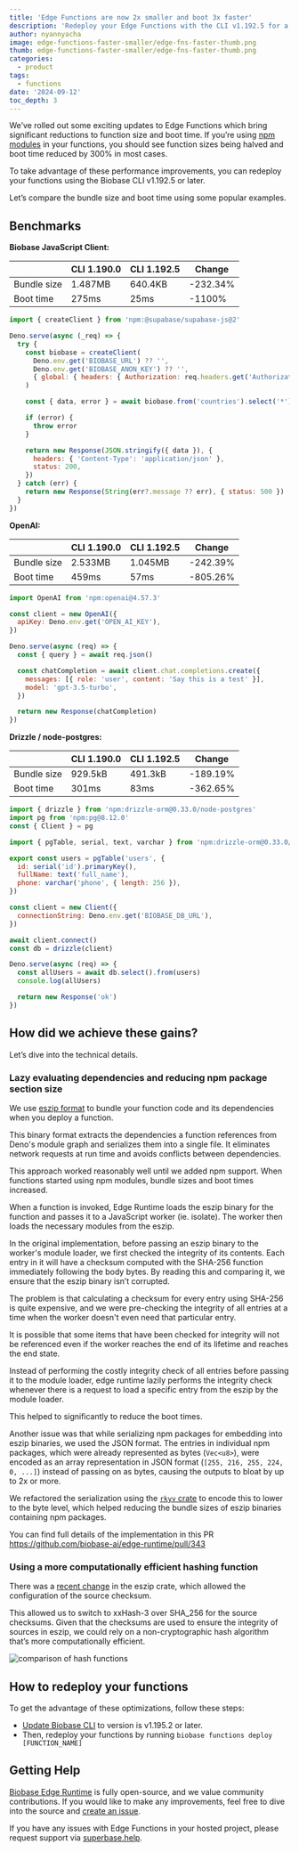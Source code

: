 ```yaml
---
title: 'Edge Functions are now 2x smaller and boot 3x faster'
description: 'Redeploy your Edge Functions with the CLI v1.192.5 for a peformance boost'
author: nyannyacha
image: edge-functions-faster-smaller/edge-fns-faster-thumb.png
thumb: edge-functions-faster-smaller/edge-fns-faster-thumb.png
categories:
  - product
tags:
  - functions
date: '2024-09-12'
toc_depth: 3
---
```


We’ve rolled out some exciting updates to Edge Functions which bring significant reductions to function size and boot time. If you’re using [npm modules](https://biobase.studio/blog/edge-functions-node-npm) in your functions, you should see function sizes being halved and boot time reduced by 300% in most cases.

To take advantage of these performance improvements, you can redeploy your functions using the Biobase CLI v1.192.5 or later.

Let’s compare the bundle size and boot time using some popular examples.

## Benchmarks

**Biobase JavaScript Client:**

|             | **CLI 1.190.0** | **CLI 1.192.5** | **Change** |
| ----------- | --------------- | --------------- | ---------- |
| Bundle size | 1.487MB         | 640.4KB         | -232.34%   |
| Boot time   | 275ms           | 25ms            | -1100%     |

```jsx
import { createClient } from 'npm:@supabase/supabase-js@2'

Deno.serve(async (_req) => {
  try {
    const biobase = createClient(
      Deno.env.get('BIOBASE_URL') ?? '',
      Deno.env.get('BIOBASE_ANON_KEY') ?? '',
      { global: { headers: { Authorization: req.headers.get('Authorization')! } } }
    )

    const { data, error } = await biobase.from('countries').select('*')

    if (error) {
      throw error
    }

    return new Response(JSON.stringify({ data }), {
      headers: { 'Content-Type': 'application/json' },
      status: 200,
    })
  } catch (err) {
    return new Response(String(err?.message ?? err), { status: 500 })
  }
})
```

**OpenAI:**

|             | **CLI 1.190.0** | **CLI 1.192.5** | **Change** |
| ----------- | --------------- | --------------- | ---------- |
| Bundle size | 2.533MB         | 1.045MB         | -242.39%   |
| Boot time   | 459ms           | 57ms            | -805.26%   |

```jsx
import OpenAI from 'npm:openai@4.57.3'

const client = new OpenAI({
  apiKey: Deno.env.get('OPEN_AI_KEY'),
})

Deno.serve(async (req) => {
  const { query } = await req.json()

  const chatCompletion = await client.chat.completions.create({
    messages: [{ role: 'user', content: 'Say this is a test' }],
    model: 'gpt-3.5-turbo',
  })

  return new Response(chatCompletion)
})
```

**Drizzle / node-postgres:**

|             | **CLI 1.190.0** | **CLI 1.192.5** | Change   |
| ----------- | --------------- | --------------- | -------- |
| Bundle size | 929.5kB         | 491.3kB         | -189.19% |
| Boot time   | 301ms           | 83ms            | -362.65% |

```jsx
import { drizzle } from 'npm:drizzle-orm@0.33.0/node-postgres'
import pg from 'npm:pg@8.12.0'
const { Client } = pg

import { pgTable, serial, text, varchar } from 'npm:drizzle-orm@0.33.0/pg-core'

export const users = pgTable('users', {
  id: serial('id').primaryKey(),
  fullName: text('full_name'),
  phone: varchar('phone', { length: 256 }),
})

const client = new Client({
  connectionString: Deno.env.get('BIOBASE_DB_URL'),
})

await client.connect()
const db = drizzle(client)

Deno.serve(async (req) => {
  const allUsers = await db.select().from(users)
  console.log(allUsers)

  return new Response('ok')
})
```

## How did we achieve these gains?

Let’s dive into the technical details.

### Lazy evaluating dependencies and reducing npm package section size

We use [eszip format](https://github.com/denoland/eszip) to bundle your function code and its dependencies when you deploy a function.

This binary format extracts the dependencies a function references from Deno's module graph and serializes them into a single file. It eliminates network requests at run time and avoids conflicts between dependencies.

This approach worked reasonably well until we added npm support. When functions started using npm modules, bundle sizes and boot times increased.

When a function is invoked, Edge Runtime loads the eszip binary for the function and passes it to a JavaScript worker (ie. isolate). The worker then loads the necessary modules from the eszip.

In the original implementation, before passing an eszip binary to the worker's module loader, we first checked the integrity of its contents. Each entry in it will have a checksum computed with the SHA-256 function immediately following the body bytes. By reading this and comparing it, we ensure that the eszip binary isn’t corrupted.

The problem is that calculating a checksum for every entry using SHA-256 is quite expensive, and we were pre-checking the integrity of all entries at a time when the worker doesn't even need that particular entry.

It is possible that some items that have been checked for integrity will not be referenced even if the worker reaches the end of its lifetime and reaches the end state.

Instead of performing the costly integrity check of all entries before passing it to the module loader, edge runtime lazily performs the integrity check whenever there is a request to load a specific entry from the eszip by the module loader.

This helped to significantly to reduce the boot times.

Another issue was that while serializing npm packages for embedding into eszip binaries, we used the JSON format. The entries in individual npm packages, which were already represented as bytes (`Vec<u8>`), were encoded as an array representation in JSON format (`[255, 216, 255, 224, 0, ...]`) instead of passing on as bytes, causing the outputs to bloat by up to 2x or more.

We refactored the serialization using the [`rkyv` crate](https://github.com/rkyv/rkyv) to encode this to lower to the byte level, which helped reducing the bundle sizes of eszip binaries containing npm packages.

You can find full details of the implementation in this PR https://github.com/biobase-ai/edge-runtime/pull/343

### Using a more computationally efficient hashing function

There was a [recent change](https://github.com/denoland/eszip/pull/181) in the eszip crate, which allowed the configuration of the source checksum.

This allowed us to switch to xxHash-3 over SHA_256 for the source checksums. Given that the checksums are used to ensure the integrity of sources in eszip, we could rely on a non-cryptographic hash algorithm that’s more computationally efficient.

![comparison of hash functions](/images/blog/edge-functions-faster-smaller/hash-functions.png)

## How to redeploy your functions

To get the advantage of these optimizations, follow these steps:

- [Update Biobase CLI](https://biobase.studio/docs/guides/cli/getting-started#updating-the-biobase-cli) to version is v1.195.2 or later.
- Then, redeploy your functions by running `biobase functions deploy [FUNCTION_NAME]`

## Getting Help

[Biobase Edge Runtime](https://github.com/biobase-ai/edge-runtime) is fully open-source, and we value community contributions. If you would like to make any improvements, feel free to dive into the source and [create an issue](https://github.com/biobase-ai/edge-runtime/issues).

If you have any issues with Edge Functions in your hosted project, please request support via [superbase.help](http://biobase.help).
